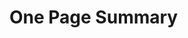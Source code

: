 # One Page Summary{-}

\begin{itemize}

\item This assessment for `r spp` incorporates a wide range of data sources: landings data and discard estimates; survey indices of abundance, length- and/or age-composition data for each fishery or survey (with conditional age-at-length data used for the survey); information on weight-at-length, maturity-at-length, and fecundity-at-length; information on natural mortality and the steepness of the Beverton-Holt stock-recruitment relationship; and estimates of ageing error.

\item The longest time series of fishery-independent information off the U.S. west coast arises from the \gls{s-wcgbt} that has been conducted annually from 2003 - 2019. The length and age data from this survey were highly influential on the model estimates of stock size and status. Additionally, these data were used to externally estimate starting parameter values by sex for length-at-age and the fixed values by sex for length-weight relationship.   

\item `r spp` off the U.S. west coast appear to have complex movement patterns, moving across depths, likely driven by season, spawning, and by size. Additionally, observations indicate possible sex-specific aggregations where a higher proportion of female fish are found in shallower (less than 300 m) and deeper waters (greater than 900 m), with higher proportion of male observed at intermediate depths (300 - 700 m).

\item The model parameterization allowed for sex-specific selectivity with female `r spp` never fully selected (maximum selectivity less than 1.0). Large female `r spp` are observed at the deepest depth sampled (1,280 m) off the West Coast and likely extend into unobserved deeper depths. Lack of full selectivity of female `r spp` results in a fraction of unobserved spawning biomass in the population, increasing uncertainty in the estimate of the stock scale that the base model may not fully capture (via asymptotic error assumptions around estimated parameters).  

\item The model was highly sensitive to the assumed value of natural mortality.  The base model fixed the instantaneous rate of natural mortality for females at the median of the prior, 0.108 per year, and estimated male natural mortality as an offset from the female value. When estimated, female natural mortality was well below the median of the prior, around 0.08 per year, which did not appear well supported by longevity information and resulted in unrealistically high estimates of survey catchability.  The relative difference in natural mortality by sex appeared to be well defined which informed the decision to only estimate male natural mortality parameterized as an offset from females.   

\item The estimated spawning biomass at the beginning of 2021 was `r ssb_2021` mt ($\sim$95 percent asymptotic intervals: `r ssb_2021_low` to `r ssb_2021_hi` mt), which when compared to unfished spawning biomass (`r ssb0` mt) equates to a relative stock status level of `r round(100*depl_2021,0)` percent ($\sim$95 percent asymptotic intervals: `r round(100*depl_2021_low,0)` to `r round(100*depl_2021_hi,0)` percent).  However, the estimate scale of the stock ($SB_0$) from this assessment, `r ssb0` mt, is lower than the value estimated in the 2011 assessment of 393,507 mt.

\item  Fishing intensity (1 - SPR) over the past decade has been well below the target $SPR_{30\%}$, ranging between `r min(spr_recent_10)` and `r max(spr_recent_10)`. The estimated target spawning biomass based on 25 percent management target is `r format(ssb_targ, big.mark = ',')`. Sustainable total yield, landings plus discards, using an $SPR_{30\%}$ is estimated at `r format(model$derived_quants[model$derived_quants$Label == 'Dead_Catch_SPR', 'Value'], digits = 0, scientific = FALSE, big.mark = ",")` mt.   

\end{itemize}

\newpage